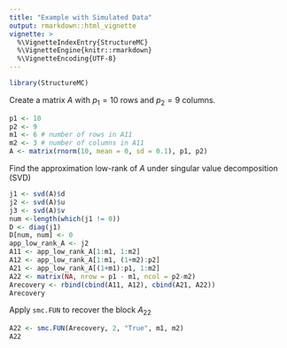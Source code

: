```yaml
---
title: "Example with Simulated Data"
output: rmarkdown::html_vignette
vignette: >
  %\VignetteIndexEntry{StructureMC}
  %\VignetteEngine{knitr::rmarkdown}
  %\VignetteEncoding{UTF-8}
---
```


```r
library(StructureMC)
```

Create a matrix $A$ with $p_1 = 10$ rows and $p_2 = 9$ columns.

```r
p1 <- 10
p2 <- 9
m1 <- 6 # number of rows in A11
m2 <- 3 # number of columns in A11
A <- matrix(rnorm(10, mean = 0, sd = 0.1), p1, p2)
```

Find the approximation low-rank of $A$ under singular value decomposition (SVD)

```r
j1 <- svd(A)$d
j2 <- svd(A)$u
j3 <- svd(A)$v
num <-length(which(j1 != 0))
D <- diag(j1)
D[num, num] <- 0
app_low_rank_A <- j2
A11 <- app_low_rank_A[1:m1, 1:m2]
A12 <- app_low_rank_A[1:m1, (1+m2):p2]
A21 <- app_low_rank_A[(1+m1):p1, 1:m2]
A22 <- matrix(NA, nrow = p1 - m1, ncol = p2-m2)
Arecovery <- rbind(cbind(A11, A12), cbind(A21, A22))
Arecovery
```

Apply `smc.FUN` to recover the block $A_{22}$

```r
A22 <- smc.FUN(Arecovery, 2, "True", m1, m2)
A22
```
